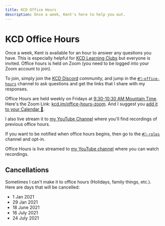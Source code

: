 ```yaml
---
title: KCD Office Hours
description: Once a week, Kent's here to help you out.
---
```


# KCD Office Hours

Once a week, Kent is available for an hour to answer any questions you have.
This is especially helpful for [KCD Learning Clubs](/clubs) but everyone is
invited. Office hours is held on Zoom (you need to be logged into your Zoom
account to join).

To join, simply join the [KCD Discord](/discord) community, and jump in the
[`#🏫-office-hours`](https://kcd.im/discord-office-hours) channel to ask
questions and get the links that I share with my responses.

Office Hours are held weekly on Fridays at
[9:30-10:30 AM Mountain Time](<https://www.thetimezoneconverter.com/?t=9%3A30%20am&tz=Mountain%20Time%20(MT)&>).
Here's the Zoom Link:
[kcd.im/office-hours-zoom](https://kcd.im/office-hours-zoom). And I suggest you
[add it to your Calendar 📆](https://kcd.im/office-hours-cal).

I also live stream it to [my YouTube Channel](https://kcd.im/youtube) where
you'll find recordings of previous office hours.

If you want to be notified when office hours begins, then go to the
[`#🥐-roles`](https://kcd.im/discord-roles) channel and opt-in.

Office Hours is live streamed to [my YouTube channel](https://kcd.im/YouTube)
where you can watch recordings.

## Cancellations

Sometimes I can't make it to office hours (Holidays, family things, etc.). Here
are days that will be cancelled:

- 1 Jan 2021
- 29 Jan 2021
- 18 June 2021
- 16 July 2021
- 24 July 2021

